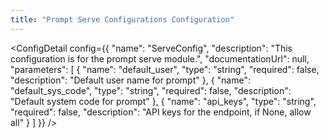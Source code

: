 ```yaml
---
title: "Prompt Serve Configurations Configuration"
---
```



<ConfigDetail config={{
  "name": "ServeConfig",
  "description": "This configuration is for the prompt serve module.",
  "documentationUrl": null,
  "parameters": [
    {
      "name": "default_user",
      "type": "string",
      "required": false,
      "description": "Default user name for prompt"
    },
    {
      "name": "default_sys_code",
      "type": "string",
      "required": false,
      "description": "Default system code for prompt"
    },
    {
      "name": "api_keys",
      "type": "string",
      "required": false,
      "description": "API keys for the endpoint, if None, allow all"
    }
  ]
}} />


